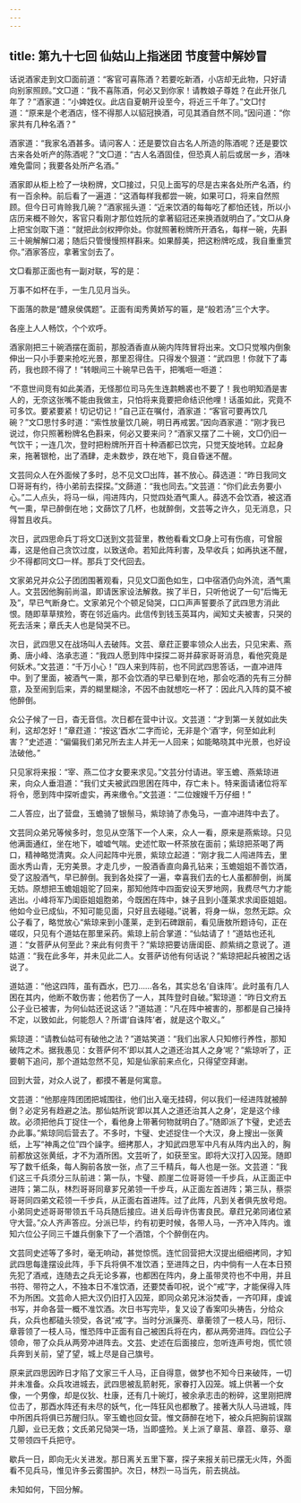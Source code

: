 ```yaml
---
---
---
```

title: 第九十七回 仙姑山上指迷团 节度营中解妙冒
---



话说酒家走到文□面前道：“客官可喜陈酒？若要吃新酒，小店却无此物，只好请向别家照顾。”文□道：“我不喜陈酒，何必又到你家！请教娘子尊姓？在此开张几年了？”酒家道：“小婢姓仪。此店自夏朝开设至今，将近三千年了。”文□忖道：“原来是个老酒店，怪不得那人以貂冠换酒，可见其酒自然不同。”因问道：“你家共有几种名酒？”

酒家道：“我家名酒甚多。请问客人：还是要饮自古名人所造的陈酒呢？还是要饮古来各处听产的陈酒呢？”文□道：“古人名酒固佳，但恐真人前后或居一乡，酒味难免雷同；我要各处所产名酒。”

酒家即从柜上检了一块粉牌，文□接过，只见上面写的尽是古来各处所产名酒，约有一百余种。前后看了一遍道：“这酒每样我都尝一碗，如果可口，将来自然照顾。但今日可肯赊我几碗？”酒家摇头道：“近来饮酒的每每吃了都怕还钱，所以小店历来概不赊欠，客官只看刚才那位姓阮的拿著貂冠还来换酒就明白了。”文□从身上把宝剑取下道：“就把此剑权押你处。你就照著粉牌所开酒名，每样一碗，先斟三十碗解解口渴；随后只管慢慢照样斟来。如果醇美，把这粉牌吃成，我自重重赏你。”酒家答应，拿著宝剑去了。

文□看那正面也有一副对联，写的是：

万事不如杯在手，一生几见月当头。

下面落的款是“醴泉侯偶题”。正面有闺秀黄娇写的匾，是“般若汤”三个大字。

各座上人人畅饮，个个欢呼。

酒家刚把三十碗酒摆在面前，那股酒香直从碗内阵阵冒将出来。文□只觉喉内倒象伸出一只小手要来抢吃光景，那里忍得住。只得发个狠道：“武四思！你就下了毒药，我也顾不得了！”转眼间三十碗早已告干，把嘴咂一咂道：

“不意世间竞有如此美酒，无怪那位司马先生连鹔鷞裘也不要了！我也明知酒是害人的，无奈这张嘴不能由我做主，只怕将来竟要把命结识他哩！话虽如此，究竟不可多饮。要紧要紧！切记切记！”自己正在嘱付，酒家道：“客官可要再饮几碗？”文□思忖多时道：“索性放量饮几碗，明日再戒罢。”因向酒家道：“刚才我已说过，你只照著粉牌名色斟来，何必又要来问？”酒家又摆了二十碗，文□仍旧一气饮干；一连几次，登时把粉牌所开百十种酒都已饮完，只觉天旋地转。立起身来，拖著银枪，出了酒肆，走未数步，跌在地下，竟自昏迷不醒。

文芸同众人在外面候了多时，总不见文□出阵，甚不放心。薛选道：“昨日我同文□哥哥有约，待小弟前去探探。”文蒒道：“我也同去。”文芸道：“你们此去务要小心。”二人点头，将马一纵，闯进阵内，只觉四处酒气熏人。薛选不会饮酒，被这酒气一熏，早已醉倒在地；文蒒饮了几杯，也就醉倒，文芸等之许久，见无消息，只得暂且收兵。

次日，武四思命兵丁将文□送到文芸营里，教他看看文□身上可有伤痕，可曾服毒，这是他自己贪饮过度，以致送命。若知此阵利害，及早收兵；如再执迷不醒，少不得都同文□一样。那兵丁交代回去。

文家弟兄并众公子团团围著观看，只见文□面色如生，口中宿酒仍向外流，酒气熏人。文芸因他胸前尚温，即请医家设法解救。挨了半日，只听他说了一句“后悔无及”，早已气断身亡。文家弟兄个个顿足恸哭，口口声声誓要杀了武四思方消此恨。随即草草殡殓，寄在邻近庙内。此信传到钱玉英耳内，闻知丈夫被害，只哭的死去活来；章氏夫人也是恸哭不已。

次日，武四思又在战场叫人去破阵。文芸、章荭正要率领众人出去，只见宋素、燕勇、唐小峰、洛承志道：“我四人愿到阵中探探二哥并薛家哥哥消息，看他究竟是何妖术。”文芸道：“千万小心！”四人来到阵前，也不同武四思答话，一直冲进阵中。到了里面，被酒气一熏，那不会饮酒的早已晕到在地，那会吃酒的先有三分醉意，及至闹到后来，弄的糊里糊涂，不因不由就想吃一杯了：因此凡入阵的莫不被他醉倒。

众公子候了一日，杳无音信。次日都在营中计议。文芸道：“才到第一关就如此失利，这却怎好！”章荭道：“按这‘酉水’二字而论，无非是个‘酒’字，何至如此利害？”史述道：“偏偏我们弟兄所去主人并无一人回来；如能略晓其中光景，也好设法破他。”

只见家将来报：“宰、燕二位才女要来求见。”文芸分付请进。宰玉蟾、燕紫琼进来，向众人垂泪道：“我们丈夫被武四思困在阵中，存亡未卜。特来面请诸位将军将令，愿到阵中探听虚实，再来缴令。”文芸道：“二位嫂嫂千万仔细！”

二人答应，出了营盘，玉蟾骑了银鬃马，紫琼骑了赤兔马，一直冲进阵中去了。

文芸同众弟兄等候多时，忽见从空落下一个人来，众人一看，原来是燕紫琼。只见他满面通红，坐在地下，嘘嘘气喘。史述忙取一杯茶放在面前；紫琼把茶喝了两口，精神略觉清爽。众人问起阵中光景，紫琼立起道：“刚才我二人闯进阵去，里面水秀山青，无穷美景。才走几步，一股酒香直向鼻孔钻来；玉蟾姐姐不善饮酒，受了这股酒气，早已醉倒。我到各处探了一遍，幸喜我们去的七人虽都醉倒，尚属无妨。原想把玉蟾姐姐驼了回来，那知他阵中四面安设天罗地网，我费尽气力才能逃出。小峰将军乃闺臣姐姐胞弟，今既困在阵中，妹子且到小蓬莱求求闺臣姐姐。他如今业已成仙，不知可能见面，只好且去碰碰。”说著，将身一纵，忽然无踪。众公子看了，略觉放心“紫琼来到小蓬莱，走到石碑跟前，看见唐敖所题诗句，正在嗟叹，只见有个道姑在那里采药。紫琼上前合掌道：“仙姑请了！”道姑也还礼道：“女菩萨从何至此？来此有何贵干？”紫琼把要访唐闺臣、颜紫绡之意说了。道姑道：“我在此多年，并未见此二人。女菩萨访他有何话说？”紫琼把起兵被困之话说了。

道姑道：“他这四阵，虽有酉水，巴刀……各名，其实总名‘自诛阵’。此时虽有几人困在其内，他断不敢伤害；他若伤了一人，其阵登时自破。”絮琼道：“昨日文府五公子业已被害，为何仙姑还说这话？”道姑道：“凡在阵中被害的，那都是自己操持不定，以致如此，何能怨人？所谓‘自诛阵’者，就是这个取义。”

紫琼道：“请教仙姑可有破他之法？”道姑笑道：“我们出家人只知修行养性，那知破阵之术。据我愚见：女菩萨何不‘即以其人之道还治其人之身’呢？”紫琼听了，正要朝下追问，那个道姑忽然不见，知是仙家前来点化，只得望空拜谢。

回到大营，对众人说了，都摸不著是何寓意。

文芸道：“他那座阵团团把城围往，他们出入毫无挂碍，何以我们一经进阵就被醉倒？必定另有趋避之法。那仙姑所说‘即以其人之道还治其人之身’，定是这个缘故。必须把他兵丁捉住一个，看他身上带著何物就明白了。”随即派了卞璧，史述去办此事。”紫琼同后营去了。不多时，卞璧、史述捉住一个大汉，身上搜出一张黄纸，上写“神禹之位”四个譟字。细拷那人，才知武四思军中凡有从阵内出入的，胸前都放这张黄纸，才不为酒所困。文芸听了，如获至宝。即将大汉打入囚笼。随即写了数千纸条，每人胸前各放一张，点了三千精兵，每人也是一张。文芸道：“我们这三千兵须分三队前进：第一队，卞璧、颜崖二位哥哥领一千步兵，从正面正中进阵；第二队，林烈哥哥同章芗兄弟领一千步乓，从正面左首进阵；第三队，蔡崇哥哥同四弟文菘领一千步兵，从正面右首进阵。过了此阵，凡到关者俱先放号炮。小弟同史述哥哥带领五千马兵随后接应。进关后毋许伤害良民。章荭兄弟同诸位紧守大营。”众人齐声答应。分派已毕，约有初更时候，各带人马，一齐冲入阵内。谁知六位公子同三千雄兵倒象下了一个酒馆，个个醉倒在内。

文芸同史述等了多时，毫无响动，甚觉惊慌。连忙回营把大汉提出细细拷同，才知武四思每逢摆设此阵，手下兵将俱不准饮酒；至进阵之日，内中倘有一人在本日预先犯了酒戒，连随去之兵无论多寡，也都困在阵内，身上虽带灵符也不中用，并且书符、带符之人，不独本日不准饮酒，还要焚香叩祝，说个“戒”字，才能保得入阵不为所困。文芸命人把大汉仍旧打入囚笼，即同众弟兄沐浴焚香，一齐叩拜，虔诚书写，并命各营一概不准饮酒。次日书写完毕，复又设了香案叩头祷告，分给众兵，众兵也都磕头领受，各说“戒”字。当时分派廉亮、章蘅领了一枝人马，阳衍、章蓉领了一枝人马，惟恐阵中正面有自己被困兵将在内，都从两旁进阵。四位公子领命，带了众兵从两旁冲进阵去。文芸、史述在后面接应，忽听连声号炮，慌忙领兵奔到关前，望了望，城上尽是自己旗号。

原来武四思因昨日才陷了文家三千人马，正自得意，做梦也不知今日来破阵，一切并未准备。众兵攻进城去，武四思被乱箭射死，家眷打入囚笼。城上供著一个女像，一个男像，却是仪狄、杜康，还有几十碗灯，被余承志击的粉碎，这里刚把牌位击了，那酉水阵还有未尽的妖气，化一阵狂风也都散了。接著大队人马进城，阵中所困兵将俱已苏醒归队。宰玉蟾也回女营。惟文蒒醉在地下，被众兵把胸前误踹几脚，业已无救；文氏弟兄恸哭一场，当即盛殓。关上派了章莒、章苕、章芬、章艾带领四千兵把守。

歇兵一日，即向无火关进发。那日离关五里下寨，探子来报关前已摆无火阵，外面看不见兵马，惟见许多云雾围护。次日，林烈一马当先，前去挑战。

未知如何，下回分解。